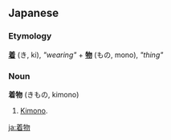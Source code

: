 ==Japanese==
===Etymology===
'''[[着る|着]]''' (き, ki), ''"wearing"'' + '''[[物]]''' (もの, mono), ''"thing"''
===Noun===
'''着物''' (きもの, kimono)

#[[Kimono]].
[[ja:着物]]